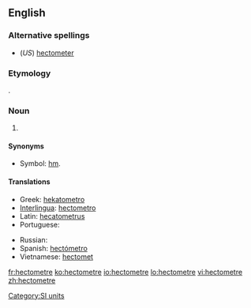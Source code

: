 ==English==

===Alternative spellings===
* (''US'') [[hectometer]]

===Etymology===
{{prefix|hecto|meter}}.

===Noun===
{{en-noun}}

# {{SI-unit|hecto|metre|length}}

====Synonyms====
*Symbol: [[hm]].

====Translations====
{{trans-top|the length of 100 metres}}
* Greek: [[hekatometro]]
* [[Interlingua]]: [[hectometro]]
* Latin: [[hecatometrus]]
* Portuguese: {{t+|pt|hectômetro|m}}
{{trans-mid}}
* Russian: {{t+|ru|гектометр|tr=gektométr|sc=Cyrl}}
* Spanish: [[hectómetro]] {{m}}
* Vietnamese: [[hectomet]]
{{trans-bottom}}

[[Category:SI units]]

[[fr:hectometre]]
[[ko:hectometre]]
[[io:hectometre]]
[[lo:hectometre]]
[[vi:hectometre]]
[[zh:hectometre]]